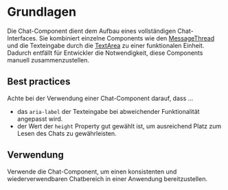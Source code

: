 # Grundlagen

Die Chat-Component dient dem Aufbau eines vollständigen Chat-Interfaces. Sie kombiniert einzelne Components wie den [MessageThread](/03-components/chat/message-thread) und die Texteingabe durch die [TextArea](/03-components/form-controls/text-area) zu einer funktionalen Einheit. Dadurch entfällt für Entwickler die Notwendigkeit, diese Components manuell zusammenzustellen.

## Best practices

Achte bei der Verwendung einer Chat-Component darauf, dass …

* das `aria-label` der Texteingabe bei abweichender Funktionalität angepasst wird.
* der Wert der `height` Property gut gewählt ist, um ausreichend Platz zum Lesen des Chats zu gewährleisten.

## Verwendung

Verwende die Chat-Component, um einen konsistenten und wiederverwendbaren Chatbereich in einer Anwendung bereitzustellen.
